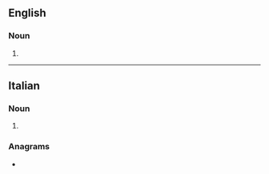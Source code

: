 ==English==

===Noun===
{{head|en|noun form}}

# {{plural of|tramezzino|lang=en}}

----

==Italian==

===Noun===
{{head|it|noun plural form|g=m}}

# {{plural of|tramezzino|lang=it}}

===Anagrams===
* {{l|it|intramezzi}}
